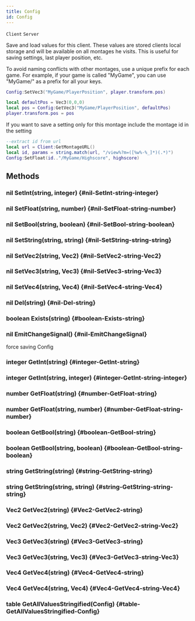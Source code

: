 ```yaml
---
title: Config
id: Config
---
```

`Client`
`Server`

Save and load values for this client. 
These values are stored clients local storage and will be available on all montages he visits.
This is useful for saving settings, last player position, etc.

To avoid naming conflicts with other montages, use a unique prefix for each game. For example, if your game is called "MyGame", you can use "MyGame/" as a prefix for all your keys.

```lua title="Save position"
Config:SetVec3("MyGame/PlayerPosition", player.transform.pos)
```

```lua title="Load saved position"
local defaultPos = Vec3(0,0,0)
local pos = Config:GetVec3("MyGame/PlayerPosition", defaultPos)
player.transform.pos = pos
```

If you want to save a setting only for this montage include the montage id in the setting
```lua
--extract id from url
local url = Client:GetMontageURL()
local id, params = string.match(url, "/view%?m=([%w%-%_]*)(.*)")
Config:SetFloat(id.."/MyGame/Highscore", highscore)
```

## Methods

### nil SetInt(string, integer) {#nil-SetInt-string-integer}

### nil SetFloat(string, number) {#nil-SetFloat-string-number}

### nil SetBool(string, boolean) {#nil-SetBool-string-boolean}

### nil SetString(string, string) {#nil-SetString-string-string}

### nil SetVec2(string, Vec2) {#nil-SetVec2-string-Vec2}

### nil SetVec3(string, Vec3) {#nil-SetVec3-string-Vec3}

### nil SetVec4(string, Vec4) {#nil-SetVec4-string-Vec4}

### nil Del(string) {#nil-Del-string}

### boolean Exists(string) {#boolean-Exists-string}

### nil EmitChangeSignal() {#nil-EmitChangeSignal}
force saving Config

### integer GetInt(string) {#integer-GetInt-string}

### integer GetInt(string, integer) {#integer-GetInt-string-integer}

### number GetFloat(string) {#number-GetFloat-string}

### number GetFloat(string, number) {#number-GetFloat-string-number}

### boolean GetBool(string) {#boolean-GetBool-string}

### boolean GetBool(string, boolean) {#boolean-GetBool-string-boolean}

### string GetString(string) {#string-GetString-string}

### string GetString(string, string) {#string-GetString-string-string}

### Vec2 GetVec2(string) {#Vec2-GetVec2-string}

### Vec2 GetVec2(string, Vec2) {#Vec2-GetVec2-string-Vec2}

### Vec3 GetVec3(string) {#Vec3-GetVec3-string}

### Vec3 GetVec3(string, Vec3) {#Vec3-GetVec3-string-Vec3}

### Vec4 GetVec4(string) {#Vec4-GetVec4-string}

### Vec4 GetVec4(string, Vec4) {#Vec4-GetVec4-string-Vec4}

### table GetAllValuesStringified(Config) {#table-GetAllValuesStringified-Config}

